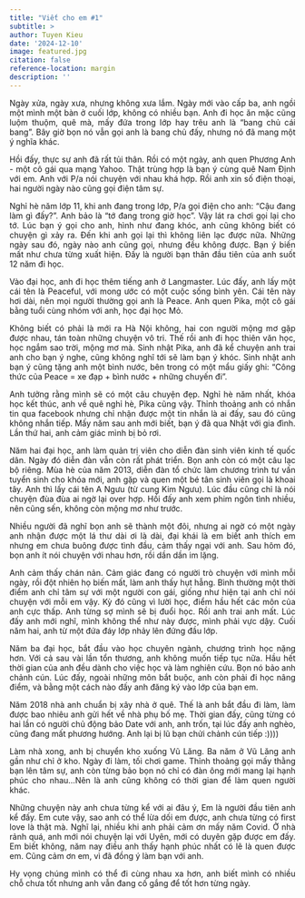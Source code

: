 ```yaml
---
title: "Viết cho em #1"
subtitle: >
author: Tuyen Kieu
date: '2024-12-10'
image: featured.jpg
citation: false
reference-location: margin
description: ''
---
```


<p style="text-align:justify">Ngày xửa, ngày xưa, nhưng không xưa lắm. Ngày mới vào cấp ba, anh ngồi một mình một bàn ở cuối lớp, không có nhiều bạn. Anh đi học ăn mặc cũng luộm thuộm, quê mà, mấy đứa trong lớp hay trêu anh là "bang chủ cái bang". Bây giờ bọn nó vẫn gọi anh là bang chủ đấy, nhưng nó đã mang một ý nghĩa khác.</p>

<p style="text-align:justify">Hồi đấy, thực sự anh đã rất tủi thân. Rồi có một ngày, anh quen Phương Anh - một cô gái qua mạng Yahoo. Thật trùng hợp là bạn ý cùng quê Nam Định với em. Anh với P/a nói chuyện với nhau khá hợp. Rồi anh xin số điện thoại, hai người ngày nào cũng gọi điện tâm sự.</p>

<p style="text-align:justify">Nghỉ hè năm lớp 11, khi anh đang trong lớp, P/a gọi điện cho anh: "Cậu đang làm gì đấy?". Anh bảo là "tớ đang trong giờ học". Vậy lát ra chơi gọi lại cho tớ. Lúc bạn ý gọi cho anh, hình như đang khóc, anh cũng không biết có chuyện gì xảy ra. Đến khi anh gọi lại thì không liên lạc được nữa. Những ngày sau đó, ngày nào anh cũng gọi, nhưng đều không được. Bạn ý biến mất như chưa từng xuất hiện. Đấy là người bạn thân đầu tiên của anh suốt 12 năm đi học.</p>

<p style="text-align:justify">Vào đại học, anh đi học thêm tiếng anh ở Langmaster. Lúc đấy, anh lấy một cái tên là Peaceful, với mong ước có một cuộc sống bình yên. Cái tên này hơi dài, nên mọi người thường gọi anh là Peace. Anh quen Pika, một cô gái bằng tuổi cùng nhóm với anh, học đại học Mỏ.</p>

<p style="text-align:justify">Không biết có phải là mới ra Hà Nội không, hai con người mộng mơ gặp được nhau, tán toàn những chuyện vô tri. Thế rồi anh đi học thiên văn học, học ngắm sao trời, mộng mơ mà. Sinh nhật Pika, anh đã kể chuyện anh trai anh cho bạn ý nghe, cũng không nghĩ tới sẽ làm bạn ý khóc. Sinh nhật anh bạn ý cũng tặng anh một bình nước, bên trong có một mẩu giấy ghi: "Công thức của Peace = xe đạp + bình nước + những chuyến đi".</p>

<p style="text-align:justify">Anh tưởng rằng mình sẽ có một câu chuyện đẹp. Nghỉ hè năm nhất, khóa học kết thúc, anh về quê nghỉ hè, Pika cũng vậy. Thỉnh thoảng anh có nhắn tin qua facebook nhưng chỉ nhận được một tin nhắn là ai đấy, sau đó cũng không nhắn tiếp. Mấy năm sau anh mới biết, bạn ý đã qua Nhật với gia đình. Lần thứ hai, anh cảm giác mình bị bỏ rơi.</p>

<p style="text-align:justify">Năm hai đại học, anh làm quản trị viên cho diễn đàn sinh viên kinh tế quốc dân. Ngày đó diễn đàn vẫn còn rất phát triển. Bọn anh còn có một câu lạc bộ riêng. Mùa hè của năm 2013, diễn đàn tổ chức làm chương trình tư vấn tuyển sinh cho khóa mới, anh gặp và quen một bé tân sinh viên gọi là khoai tây. Anh thì lấy cái tên A Ngưu (từ cung Kim Ngưu). Lúc đầu cũng chỉ là nói chuyện đùa đùa ai ngờ lại over hợp. Hồi đấy anh xem phim ngôn tình nhiều, nên cũng sến, không còn mộng mơ như trước.</p>

<p style="text-align:justify">Nhiều người đã nghĩ bọn anh sẽ thành một đôi, nhưng ai ngờ có một ngày anh nhận được một lá thư dài ơi là dài, đại khái là em biết anh thích em nhưng em chưa buông được tình đầu, cảm thấy ngại với anh. Sau hôm đó, bọn anh ít nói chuyện với nhau hơn, rồi dần dần im lặng.</p> 

<p style="text-align:justify">Anh cảm thấy chán nản. Cảm giác đang có người trò chuyện với mình mỗi ngày, rồi đột nhiên họ biến mất, làm anh thấy hụt hẫng. Bình thường một thời điểm anh chỉ tâm sự với một người con gái, giống như hiện tại anh chỉ nói chuyện với mỗi em vậy. Kỳ đó cũng vì lười học, điểm hầu hết các môn của anh cực thấp. Anh từng sợ mình sẽ bị đuổi học. Rồi anh trai anh mất. Lúc đấy anh mới nghĩ, mình không thể như này được, mình phải vực dậy. Cuối năm hai, anh từ một đứa đáy lớp nhảy lên đứng đầu lớp.</p>

<p style="text-align:justify">Năm ba đại học, bắt đầu vào học chuyên ngành, chương trình học nặng hơn. Với cả sau vài lần tổn thương, anh không muốn tiếp tục nữa. Hầu hết thời gian của anh đều dành cho việc học và làm nghiên cứu. Bọn nó bảo anh chảnh cún. Lúc đấy, ngoài những môn bắt buộc, anh còn phải đi học nâng điểm, và bằng một cách nào đấy anh đăng ký vào lớp của bạn em.</p>

<p style="text-align:justify">Năm 2018 nhà anh chuẩn bị xây nhà ở quê. Thế là anh bắt đầu đi làm, làm được bao nhiêu anh gửi hết về nhà phụ bố mẹ. Thời gian đấy, cũng từng có hai lần có người chủ động bảo Date với anh, anh trốn, tại lúc đấy anh nghèo, cũng đang mất phương hướng. Anh lại bị lũ bạn chửi chảnh cún tiếp :))))</p>

<p style="text-align:justify">Làm nhà xong, anh bị chuyển kho xuống Vũ Lăng. Ba năm ở Vũ Lăng anh gần như chỉ ở kho. Ngày đi làm, tối chơi game. Thỉnh thoảng gọi mấy thằng bạn lên tâm sự, anh còn từng bảo bọn nó chỉ có đàn ông mới mang lại hạnh phúc cho nhau...Nên là anh cũng không có thời gian để làm quen người khác.</p> 

<p style="text-align:justify">Những chuyện này anh chưa từng kể với ai đâu ý, Em là người đầu tiên anh kể đấy. Em cute vậy, sao anh có thể lừa dối em được, anh chưa từng có first love là thật mà. Nghĩ lại, nhiều khi anh phải cảm ơn mấy năm Covid. Ở nhà rảnh quá, anh mới nói chuyện lại với Uyên, mới có duyên gặp được em đấy. Em biết không, năm nay điều anh thấy hạnh phúc nhất có lẽ là quen được em. Cũng cảm ơn em, vì đã đồng ý làm bạn với anh.</p>

<p style="text-align:justify">Hy vọng chúng mình có thể đi cùng nhau xa hơn, anh biết mình có nhiều chỗ chưa tốt nhưng anh vẫn đang cố gắng để tốt hơn từng ngày.</p>